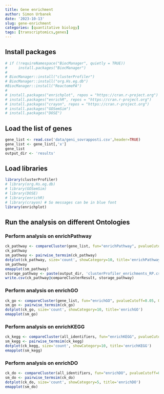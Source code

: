 ```yaml
---
title: Gene enrichment
author: Simon Urbanek
date: '2023-10-13'
slug: gene-enrichment
categories: [quantitative biology]
tags: [transcriptomics,genes]
---
```




## Install packages

```r

# if (!requireNamespace("BiocManager", quietly = TRUE))
#     install.packages("BiocManager")
# 
# BiocManager::install("clusterProfiler")
# BiocManager::install("org.Hs.eg.db")
#BiocManager::install("ReactomePA")
# 
# install.packages("enrichplot", repos = "https://cran.r-project.org")
# install.packages("enrichR", repos = "https://cran.r-project.org")
# install.packages("crayon", repos = "https://cran.r-project.org")
# install.packages("GOSemSim")
# install.packages("DOSE")

```
## Load the list of genes
```r
gene_list <- read.csv('data/geni_sovrapposti.csv',header=TRUE)
gene_list <- gene_list[,'x']
gene_list
output_dir <- 'results'
```
## Load libraries
```r

library(clusterProfiler)
# library(org.Hs.eg.db)
# library(GOSemSim)
# library(DOSE)
# library(enrichR)
# library(crayon) # So messages can be in blue font
library(enrichplot)
```

## Run the analysis on different Ontologies

### Perform analysis on enrichPathway

```r
ck_pathway <- compareCluster(gene_list, fun="enrichPathway", pvalueCutoff=0.05)
ck_pathway
sm_pathway <- pairwise_termsim(ck_pathway)
dotplot(ck_pathway, size='count', showCategory=10, title='enrichPathway')
sm_pathway
emapplot(sm_pathway)
storage_pathway <- paste(output_dir, 'clusterProfiler_enrichments_RP.csv', sep='/')
write.csv(ck_pathway@compareClusterResult, storage_pathway)
```

### Perform analysis on enrichGO
```r
ck_go <- compareCluster(gene_list, fun="enrichGO", pvalueCutoff=0.05, OrgDb=org.Hs.eg.db)
sm_go <- pairwise_termsim(ck_go)
dotplot(ck_go, size='count', showCategory=10, title='enrichGO')
emapplot(sm_go)
```

### Perform analysis on enrichKEGG
```r
ck_kegg <- compareCluster(all_identifiers, fun="enrichKEGG", pvalueCutoff=0.05)
sm_kegg <- pairwise_termsim(ck_kegg)
dotplot(ck_kegg, size='count', showCategory=10, title='enrichKEGG')
emapplot(sm_kegg)
```

### Perform analysis on enrichDO
```r
ck_do <- compareCluster(all_identifiers, fun="enrichDO", pvalueCutoff=0.05)
sm_do <- pairwise_termsim(ck_do)
dotplot(ck_do, size='count', showCategory=5, title='enrichDO')
emapplot(sm_do)
```